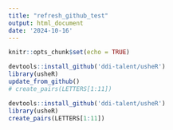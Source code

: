 ```yaml
---
title: "refresh_github_test"
output: html_document
date: '2024-10-16'
---
```


```r
knitr::opts_chunk$set(echo = TRUE)
```

```r
devtools::install_github('ddi-talent/usheR')
library(usheR)
update_from_github()
# create_pairs(LETTERS[1:11])
```
```r
devtools::install_github('ddi-talent/usheR')
library(usheR)
create_pairs(LETTERS[1:11])
```
